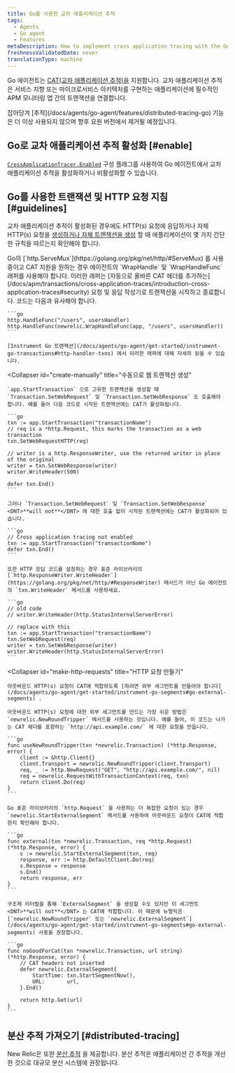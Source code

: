 ```yaml
---
title: Go를 사용한 교차 애플리케이션 추적
tags:
  - Agents
  - Go agent
  - Features
metaDescription: How to implement cross application tracing with the Go agent in order to connect transactions across APM-monitored apps.
freshnessValidatedDate: never
translationType: machine
---
```


Go 에이전트는 [CAT(교차 애플리케이션 추적)을](/docs/apm/transactions/cross-application-traces/introduction-cross-application-traces) 지원합니다. 교차 애플리케이션 추적은 서비스 지향 또는 마이크로서비스 아키텍처를 구현하는 애플리케이션에 필수적인 APM 모니터링 앱 간의 트랜잭션을 연결합니다.

<Callout variant="important">
  잡아당겨 [추적](/docs/agents/go-agent/features/distributed-tracing-go) 기능은 더 이상 사용되지 않으며 향후 요원 버전에서 제거될 예정입니다.
</Callout>

## Go로 교차 애플리케이션 추적 활성화 [#enable]

[`CrossApplicationTracer.Enabled`](/docs/agents/go-agent/instrumentation/go-agent-configuration#cross-tracer-enabled) 구성 플래그를 사용하여 Go 에이전트에서 교차 애플리케이션 추적을 활성화하거나 비활성화할 수 있습니다.

## Go를 사용한 트랜잭션 및 HTTP 요청 지침 [#guidelines]

교차 애플리케이션 추적이 활성화된 경우에도 HTTP(s) 요청에 응답하거나 자체 HTTP(s) 요청을 [생성하거나 자체 트랜잭션을 생성](/docs/agents/go-agent/get-started/instrument-go-transactions) 할 때 애플리케이션이 몇 가지 간단한 규칙을 따르는지 확인해야 합니다.

<CollapserGroup>
  <Collapser
    id="create-transactions"
    title="http.ServeMux를 통한 트랜잭션 생성"
  >
    Go의 [`http.ServeMux`](https://golang.org/pkg/net/http/#ServeMux) 를 사용 중이고 CAT 지원을 원하는 경우 에이전트의 `WrapHandle` 및 `WrapHandleFunc` 래퍼를 사용해야 합니다. 이러한 래퍼는 [자동으로 올바른 CAT 헤더를 추가하는](/docs/apm/transactions/cross-application-traces/introduction-cross-application-traces#security) 요청 및 응답 작성기로 트랜잭션을 시작하고 종료합니다. 코드는 다음과 유사해야 합니다.

    ```go
    http.HandleFunc("/users", usersHandler)
    http.HandleFunc(newrelic.WrapHandleFunc(app, "/users", usersHandler))
    ```

    [Instrument Go 트랜잭션](/docs/agents/go-agent/get-started/instrument-go-transactions#http-handler-txns) 에서 이러한 래퍼에 대해 자세히 읽을 수 있습니다.
  </Collapser>

  <Collapser
    id="create-manually"
    title="수동으로 웹 트랜잭션 생성"
  >
    `app.StartTransaction` 으로 고유한 트랜잭션을 생성할 때 `Transaction.SetWebRequest` 및 `Transaction.SetWebResponse` 도 호출해야 합니다. 예를 들어 다음 코드로 시작된 트랜잭션에는 CAT가 활성화됩니다.

    ```go
    txn := app.StartTransaction("transactionName")
    // req is a *http.Request, this marks the transaction as a web transaction
    txn.SetWebRequestHTTP(req)

    // writer is a http.ResponseWriter, use the returned writer in place of the original
    writer = txn.SetWebResponse(writer)
    writer.WriteHeader(500)

    defer txn.End()
    ```

    그러나 `Transaction.SetWebRequest` 및 `Transaction.SetWebResponse` <DNT>**will not**</DNT> 에 대한 호출 없이 시작된 트랜잭션에는 CAT가 활성화되어 있습니다.

    ```go
    // Cross application tracing not enabled
    txn := app.StartTransaction("transactionName")
    defer txn.End()
    ```

    또한 HTTP 응답 코드를 설정하는 경우 표준 라이브러리의 [`http.ResponseWriter.WriteHeader`](https://golang.org/pkg/net/http/#ResponseWriter) 메서드가 아닌 Go 에이전트의 `txn.WriteHeader` 메서드를 사용하세요.

    ```go
    // old code
    // writer.WriteHeader(http.StatusInternalServerError)

    // replace with this
    txn := app.StartTransaction("transactionName")
    txn.SetWebRequest(req)
    writer = txn.SetWebResponse(writer)
    writer.WriteHeader(http.StatusInternalServerError)
    ```
  </Collapser>

  <Collapser
    id="make-http-requests"
    title="HTTP 요청 만들기"
  >
    아웃바운드 HTTP(s) 요청이 CAT에 적합하도록 [하려면 외부 세그먼트를 만들어야 합니다](/docs/agents/go-agent/get-started/instrument-go-segments#go-external-segments) .

    아웃바운드 HTTP(s) 요청에 대한 외부 세그먼트를 만드는 가장 쉬운 방법은 `newrelic.NewRoundTripper` 메서드를 사용하는 것입니다. 예를 들어, 이 코드는 나가는 CAT 헤더를 포함하는 `http://api.example.com/` 에 대한 요청을 만듭니다.

    ```go
    func useNewRoundTripper(txn *newrelic.Transaction) (*http.Response, error) {
        client := &http.Client{}
        client.Transport = newrelic.NewRoundTripper(client.Transport)
        req, _ := http.NewRequest("GET", "http://api.example.com/", nil)
        req = newrelic.RequestWithTransactionContext(req, txn)
        return client.Do(req)
    }
    ```

    Go 표준 라이브러리의 `http.Request` 을 사용하는 더 복잡한 요청이 있는 경우 `newrelic.StartExternalSegment` 메서드를 사용하여 아웃바운드 요청이 CAT에 적합한지 확인해야 합니다.

    ```go
    func external(txn *newrelic.Transaction, req *http.Request) (*http.Response, error) {
        s := newrelic.StartExternalSegment(txn, req)
        response, err := http.DefaultClient.Do(req)
        s.Response = response
        s.End()
        return response, err
    }
    ```

    구조체 리터럴을 통해 `ExternalSegment` 을 생성할 수도 있지만 이 세그먼트 <DNT>**will not**</DNT> 는 CAT에 적합합니다. 이 때문에 뉴렐릭은 [`newrelic.NewRoundTripper` 또는 `newrelic.ExternalSegment`](/docs/agents/go-agent/get-started/instrument-go-segments#go-external-segments) 사용을 권장합니다.

    ```go
    func noGoodForCat(txn *newrelic.Transaction, url string) (*http.Response, error) {
        // CAT headers not inserted
        defer newrelic.ExternalSegment{
            StartTime: txn.StartSegmentNow(),
            URL:       url,
        }.End()

        return http.Get(url)
    }
    ```
  </Collapser>
</CollapserGroup>

## 분산 추적 가져오기 [#distributed-tracing]

New Relic은 또한 [분산 추적](/docs/apm/distributed-tracing/getting-started/introduction-distributed-tracing) 을 제공합니다. 분산 추적은 애플리케이션 간 추적을 개선한 것으로 대규모 분산 시스템에 권장됩니다.